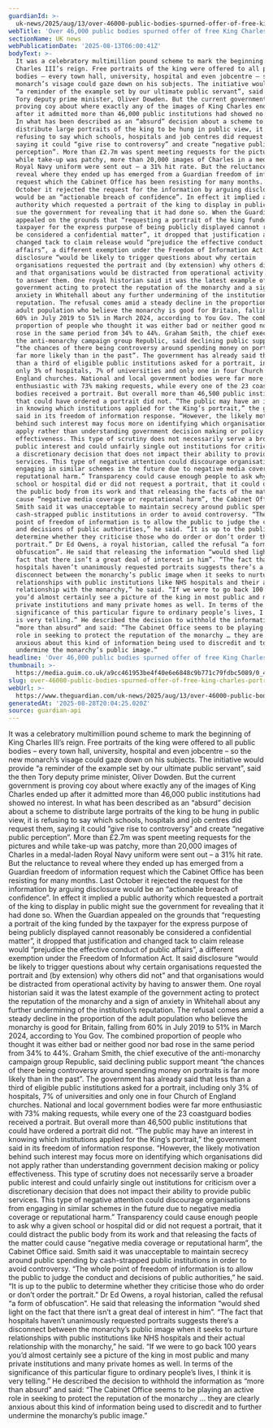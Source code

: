 ```yaml
---
guardianId: >-
  uk-news/2025/aug/13/over-46000-public-bodies-spurned-offer-of-free-king-charles-portrait
webTitle: 'Over 46,000 public bodies spurned offer of free King Charles portrait'
sectionName: UK news
webPublicationDate: '2025-08-13T06:00:41Z'
bodyText: >-
  It was a celebratory multimillion pound scheme to mark the beginning of King
  Charles III’s reign. Free portraits of the king were offered to all public
  bodies – every town hall, university, hospital and even jobcentre – so the new
  monarch’s visage could gaze down on his subjects. The initiative would provide
  “a reminder of the example set by our ultimate public servant”, said the then
  Tory deputy prime minister, Oliver Dowden. But the current government is
  proving coy about where exactly any of the images of King Charles ended up
  after it admitted more than 46,000 public institutions had showed no interest.
  In what has been described as an “absurd” decision about a scheme to
  distribute large portraits of the king to be hung in public view, it is
  refusing to say which schools, hospitals and job centres did request them,
  saying it could “give rise to controversy” and create “negative public
  perception”. More than £2.7m was spent meeting requests for the pictures and
  while take-up was patchy, more than 20,000 images of Charles in a medal-laden
  Royal Navy uniform were sent out – a 31% hit rate. But the reluctance to
  reveal where they ended up has emerged from a Guardian freedom of information
  request which the Cabinet Office has been resisting for many months. Last
  October it rejected the request for the information by arguing disclosure
  would be an “actionable breach of confidence”. In effect it implied a public
  authority which requested a portrait of the king to display in public might
  sue the government for revealing that it had done so. When the Guardian
  appealed on the grounds that “requesting a portrait of the king funded by the
  taxpayer for the express purpose of being publicly displayed cannot reasonably
  be considered a confidential matter”, it dropped that justification and
  changed tack to claim release would “prejudice the effective conduct of public
  affairs”, a different exemption under the Freedom of Information Act. It said
  disclosure “would be likely to trigger questions about why certain
  organisations requested the portrait and (by extension) why others did not”
  and that organisations would be distracted from operational activity by having
  to answer them. One royal historian said it was the latest example of the
  government acting to protect the reputation of the monarchy and a sign of
  anxiety in Whitehall about any further undermining of the institution’s
  reputation. The refusal comes amid a steady decline in the proportion of the
  adult population who believe the monarchy is good for Britain, falling from
  60% in July 2019 to 51% in March 2024, according to You Gov. The combined
  proportion of people who thought it was either bad or neither good nor bad
  rose in the same period from 34% to 44%. Graham Smith, the chief executive of
  the anti-monarchy campaign group Republic, said declining public support meant
  “the chances of there being controversy around spending money on portraits is
  far more likely than in the past”. The government has already said that less
  than a third of eligible public institutions asked for a portrait, including
  only 3% of hospitals, 7% of universities and only one in four Church of
  England churches. National and local government bodies were far more
  enthusiastic with 73% making requests, while every one of the 23 coastguard
  bodies received a portrait. But overall more than 46,500 public institutions
  that could have ordered a portrait did not. “The public may have an interest
  in knowing which institutions applied for the King’s portrait,” the government
  said in its freedom of information response. “However, the likely motivation
  behind such interest may focus more on identifying which organisations did not
  apply rather than understanding government decision making or policy
  effectiveness. This type of scrutiny does not necessarily serve a broader
  public interest and could unfairly single out institutions for criticism over
  a discretionary decision that does not impact their ability to provide public
  services. This type of negative attention could discourage organisations from
  engaging in similar schemes in the future due to negative media coverage or
  reputational harm.” Transparency could cause enough people to ask why a given
  school or hospital did or did not request a portrait, that it could distract
  the public body from its work and that releasing the facts of the matter could
  cause “negative media coverage or reputational harm”, the Cabinet Office said.
  Smith said it was unacceptable to maintain secrecy around public spending by
  cash-strapped public institutions in order to avoid controversy. “The whole
  point of freedom of information is to allow the public to judge the conduct
  and decisions of public authorities,” he said. “It is up to the public to
  determine whether they criticise those who do order or don’t order the
  portrait.” Dr Ed Owens, a royal historian, called the refusal “a form of
  obfuscation”. He said that releasing the information “would shed light on the
  fact that there isn’t a great deal of interest in him”. “The fact that
  hospitals haven’t unanimously requested portraits suggests there’s a
  disconnect between the monarchy’s public image when it seeks to nurture
  relationships with public institutions like NHS hospitals and their actual
  relationship with the monarchy,” he said. “If we were to go back 100 years
  you’d almost certainly see a picture of the king in most public and many
  private institutions and many private homes as well. In terms of the
  significance of this particular figure to ordinary people’s lives, I think it
  is very telling.” He described the decision to withhold the information as
  “more than absurd” and said: “The Cabinet Office seems to be playing an active
  role in seeking to protect the reputation of the monarchy … they are clearly
  anxious about this kind of information being used to discredit and to further
  undermine the monarchy’s public image.”
headline: 'Over 46,000 public bodies spurned offer of free King Charles portrait'
thumbnail: >-
  https://media.guim.co.uk/a9cc461953be4f40e6e6848c9b771c79fdbc5089/0_434_2704_2162/500.jpg
slug: over-46000-public-bodies-spurned-offer-of-free-king-charles-portrait
webUrl: >-
  https://www.theguardian.com/uk-news/2025/aug/13/over-46000-public-bodies-spurned-offer-of-free-king-charles-portrait
generatedAt: '2025-08-28T20:04:25.020Z'
source: guardian-api
---
```

It was a celebratory multimillion pound scheme to mark the beginning of King Charles III’s reign. Free portraits of the king were offered to all public bodies – every town hall, university, hospital and even jobcentre – so the new monarch’s visage could gaze down on his subjects. The initiative would provide “a reminder of the example set by our ultimate public servant”, said the then Tory deputy prime minister, Oliver Dowden. But the current government is proving coy about where exactly any of the images of King Charles ended up after it admitted more than 46,000 public institutions had showed no interest. In what has been described as an “absurd” decision about a scheme to distribute large portraits of the king to be hung in public view, it is refusing to say which schools, hospitals and job centres did request them, saying it could “give rise to controversy” and create “negative public perception”. More than £2.7m was spent meeting requests for the pictures and while take-up was patchy, more than 20,000 images of Charles in a medal-laden Royal Navy uniform were sent out – a 31% hit rate. But the reluctance to reveal where they ended up has emerged from a Guardian freedom of information request which the Cabinet Office has been resisting for many months. Last October it rejected the request for the information by arguing disclosure would be an “actionable breach of confidence”. In effect it implied a public authority which requested a portrait of the king to display in public might sue the government for revealing that it had done so. When the Guardian appealed on the grounds that “requesting a portrait of the king funded by the taxpayer for the express purpose of being publicly displayed cannot reasonably be considered a confidential matter”, it dropped that justification and changed tack to claim release would “prejudice the effective conduct of public affairs”, a different exemption under the Freedom of Information Act. It said disclosure “would be likely to trigger questions about why certain organisations requested the portrait and (by extension) why others did not” and that organisations would be distracted from operational activity by having to answer them. One royal historian said it was the latest example of the government acting to protect the reputation of the monarchy and a sign of anxiety in Whitehall about any further undermining of the institution’s reputation. The refusal comes amid a steady decline in the proportion of the adult population who believe the monarchy is good for Britain, falling from 60% in July 2019 to 51% in March 2024, according to You Gov. The combined proportion of people who thought it was either bad or neither good nor bad rose in the same period from 34% to 44%. Graham Smith, the chief executive of the anti-monarchy campaign group Republic, said declining public support meant “the chances of there being controversy around spending money on portraits is far more likely than in the past”. The government has already said that less than a third of eligible public institutions asked for a portrait, including only 3% of hospitals, 7% of universities and only one in four Church of England churches. National and local government bodies were far more enthusiastic with 73% making requests, while every one of the 23 coastguard bodies received a portrait. But overall more than 46,500 public institutions that could have ordered a portrait did not. “The public may have an interest in knowing which institutions applied for the King’s portrait,” the government said in its freedom of information response. “However, the likely motivation behind such interest may focus more on identifying which organisations did not apply rather than understanding government decision making or policy effectiveness. This type of scrutiny does not necessarily serve a broader public interest and could unfairly single out institutions for criticism over a discretionary decision that does not impact their ability to provide public services. This type of negative attention could discourage organisations from engaging in similar schemes in the future due to negative media coverage or reputational harm.” Transparency could cause enough people to ask why a given school or hospital did or did not request a portrait, that it could distract the public body from its work and that releasing the facts of the matter could cause “negative media coverage or reputational harm”, the Cabinet Office said. Smith said it was unacceptable to maintain secrecy around public spending by cash-strapped public institutions in order to avoid controversy. “The whole point of freedom of information is to allow the public to judge the conduct and decisions of public authorities,” he said. “It is up to the public to determine whether they criticise those who do order or don’t order the portrait.” Dr Ed Owens, a royal historian, called the refusal “a form of obfuscation”. He said that releasing the information “would shed light on the fact that there isn’t a great deal of interest in him”. “The fact that hospitals haven’t unanimously requested portraits suggests there’s a disconnect between the monarchy’s public image when it seeks to nurture relationships with public institutions like NHS hospitals and their actual relationship with the monarchy,” he said. “If we were to go back 100 years you’d almost certainly see a picture of the king in most public and many private institutions and many private homes as well. In terms of the significance of this particular figure to ordinary people’s lives, I think it is very telling.” He described the decision to withhold the information as “more than absurd” and said: “The Cabinet Office seems to be playing an active role in seeking to protect the reputation of the monarchy … they are clearly anxious about this kind of information being used to discredit and to further undermine the monarchy’s public image.”
